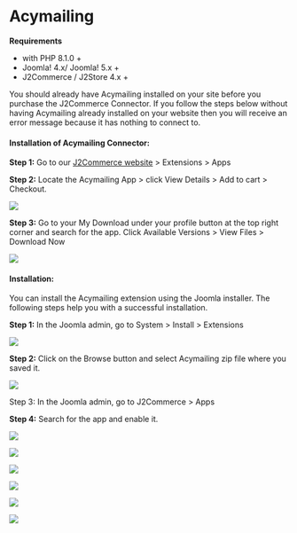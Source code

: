 # Acymailing

**Requirements**

- with PHP 8.1.0 +
- Joomla! 4.x/ Joomla! 5.x +
- J2Commerce / J2Store 4.x +



You should already have Acymailing installed on your site before you purchase the J2Commerce Connector. If you follow the steps below without having Acymailing already installed on your website then you will receive an error message because it has nothing to connect to.&#x20;

#### Installation of Acymailing Connector:

**Step 1:** Go to our [J2Commerce website](https://www.j2commerce.com/) > Extensions > Apps

**Step 2:** Locate the Acymailing App > click View Details > Add to cart > Checkout.&#x20;

![](/img/acymailing-purchase-1.webp)

**Step 3:** Go to your My Download under your profile button at the top right corner and search for the app. Click Available Versions > View Files > Download Now

![](/img/acymailing-download1.webp)

#### **Installation:**&#x20;

You can install the Acymailing extension using the Joomla installer. The following steps help you with a successful installation.

**Step 1:** In the Joomla admin, go to System > Install > Extensions

![](/img/canada-post-installer-1.webp)

**Step 2:** Click on the Browse button and select Acymailing zip file where you saved it.

![](/img/canada-post-download.jpg)

Step 3: In the Joomla admin, go to J2Commerce > Apps

**Step 4:** Search for the app and enable it.

![](/img/acymailing-enable-1.webp)

![](/img/acymailing-list.webp)

![](/img/acymailing-name-list.webp)

![](/img/acymailing-adding-lists1.webp)

![](/img/acymailing-setup2.webp)

![](/img/acymailing-adding-lists.webp)
